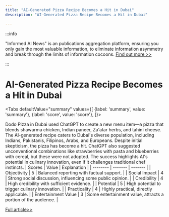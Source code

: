 ```yaml
---
title: "AI-Generated Pizza Recipe Becomes a Hit in Dubai"
description: "AI-Generated Pizza Recipe Becomes a Hit in Dubai"

---
```



:::info

"Informed AI News" is an publications aggregation platform, ensuring you only gain the most valuable information, to eliminate information asymmetry and break through the limits of information cocoons.  [Find out more >>](/)

:::

# AI-Generated Pizza Recipe Becomes a Hit in Dubai


<Tabs
	defaultValue="summary"
	values={[
	{label: 'summary', value: 'summary'},
	{label: 'score', value: 'score'},
]}>
<TabItem value="summary">


Dodo Pizza in Dubai used ChatGPT to create a new menu item—a pizza that blends shawarma chicken, Indian paneer, Za'atar herbs, and tahini cheese. The AI-generated recipe caters to Dubai's diverse population, including Indians, Pakistanis, Filipinos, Arabs, and Europeans. Despite initial skepticism, the pizza has become a hit. ChatGPT also suggested unconventional combinations like strawberries with pasta and blueberries with cereal, but these were not adopted. The success highlights AI's potential in culinary innovation, even if it challenges traditional chef instincts.
</TabItem>
<TabItem value="score">
	| Scores     | Value   | Explanation |
	| -------- | ------- | ------- |
	| Objectivity  | 5    | Balanced reporting with factual support.    |
	| Social Impact | 4     | Strong social discussion, influencing some public opinion.    |
	| Credibility    | 4    | High credibility with sufficient evidence.    |
	| Potential    | 5    | High potential to trigger culinary innovation.    |
	| Practicality    | 4    | Highly practical, directly applicable.    |
	| Entertainment Value    | 3    | Some entertainment value, attracts a portion of the audience.    |
</TabItem>
</Tabs>

[Full article>>](https://sea.mashable.com/tech/34086/this-chatgpt-pizza-is-a-hit-heres-whats-in-it)

